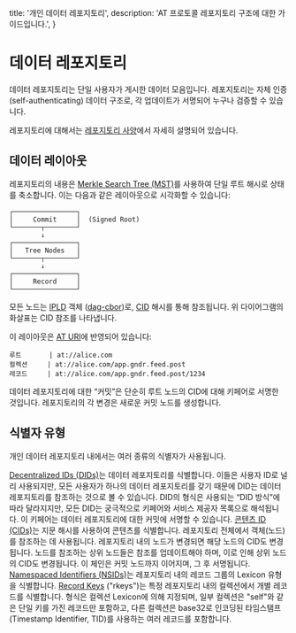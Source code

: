 
  title: '개인 데이터 레포지토리',
  description: 'AT 프로토콜 레포지토리 구조에 대한 가이드입니다.',
}

# 데이터 레포지토리

데이터 레포지토리는 단일 사용자가 게시한 데이터 모음입니다. 레포지토리는 자체 인증(self-authenticating) 데이터 구조로, 각 업데이트가 서명되어 누구나 검증할 수 있습니다.

레포지토리에 대해서는 [레포지토리 사양](/specs/repository)에서 자세히 설명되어 있습니다.

## 데이터 레이아웃

레포지토리의 내용은 [Merkle Search Tree (MST)](https://hal.inria.fr/hal-02303490/document)를 사용하여 단일 루트 해시로 상태를 축소합니다. 이는 다음과 같은 레이아웃으로 시각화할 수 있습니다:

```
┌────────────────┐
│     Commit     │  (Signed Root)
└───────┬────────┘
        ↓
┌────────────────┐
│   Tree Nodes   │
└───────┬────────┘
        ↓
┌────────────────┐
│     Record     │
└────────────────┘
```

모든 노드는 [IPLD](https://ipld.io/) 객체 ([dag-cbor](https://ipld.io/docs/codecs/known/dag-cbor/))로, [CID](https://github.com/multiformats/cid) 해시를 통해 참조됩니다. 위 다이어그램의 화살표는 CID 참조를 나타냅니다.

이 레이아웃은 [AT URI](/specs/at-uri-scheme)에 반영되어 있습니다:

```
루트       | at://alice.com
컬렉션     | at://alice.com/app.gndr.feed.post
레코드     | at://alice.com/app.gndr.feed.post/1234
```

데이터 레포지토리에 대한 “커밋”은 단순히 루트 노드의 CID에 대해 키페어로 서명한 것입니다. 레포지토리의 각 변경은 새로운 커밋 노드를 생성합니다.

## 식별자 유형

개인 데이터 레포지토리 내에서는 여러 종류의 식별자가 사용됩니다.

<DescriptionList>
  <Description title="DIDs">
    <a href="https://w3c.github.io/did/">Decentralized IDs (DIDs)</a>는 데이터 레포지토리를 식별합니다. 이들은 사용자 ID로 널리 사용되지만, 모든 사용자가 하나의 데이터 레포지토리를 갖기 때문에 DID는 데이터 레포지토리를 참조하는 것으로 볼 수 있습니다. DID의 형식은 사용되는 “DID 방식”에 따라 달라지지만, 모든 DID는 궁극적으로 키페어와 서비스 제공자 목록으로 해석됩니다. 이 키페어는 데이터 레포지토리에 대한 커밋에 서명할 수 있습니다.
  </Description>
  <Description title="CIDs">
    <a href="https://github.com/multiformats/cid">콘텐츠 ID (CIDs)</a>는 지문 해시를 사용하여 콘텐츠를 식별합니다. 레포지토리 전체에서 객체(노드)를 참조하는 데 사용됩니다. 레포지토리 내의 노드가 변경되면 해당 노드의 CID도 변경됩니다. 노드를 참조하는 상위 노드들은 참조를 업데이트해야 하며, 이로 인해 상위 노드의 CID도 변경됩니다. 이 체인은 커밋 노드까지 이어지며, 그 후 서명됩니다.
  </Description>
  <Description title="NSIDs">
    <a href="/specs/nsid">Namespaced Identifiers (NSIDs)</a>는 레포지토리 내의 레코드 그룹의 Lexicon 유형을 식별합니다.
  </Description>
  <Description title="rkey">
    <a href="/specs/record-key">Record Keys</a> ("rkeys")는 특정 레포지토리 내의 컬렉션에서 개별 레코드를 식별합니다. 형식은 컬렉션 Lexicon에 의해 지정되며, 일부 컬렉션은 "self"와 같은 단일 키를 가진 레코드만 포함하고, 다른 컬렉션은 base32로 인코딩된 타임스탬프(Timestamp Identifier, TID)를 사용하는 여러 레코드를 포함합니다.
  </Description>
</DescriptionList>